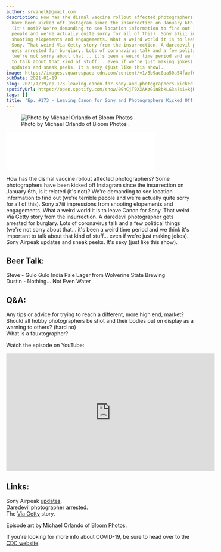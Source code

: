 ```yaml
---
author: srvanelk@gmail.com
description: How has the dismal vaccine rollout affected photographers? Some photographers
  have been kicked off Instagram since the insurrection on January 6th, is it related
  (it's not)? We're demanding to see location information to find out (we're terrible
  people and we're actually quite sorry for all of this). Sony a7iii impressions from
  shooting elopements and engagements. What a weird world it is to leave Canon for
  Sony. That weird Via Getty story from the insurrection. A daredevil photographer
  gets arrested for burglary. Lots of coronavirus talk and a few political things
  (we're not sorry about that... it's been a weird time period and we think it's important
  to talk about that kind of stuff... even if we're just making jokes). Sony Airpeak
  updates and sneak peeks. It's sexy (just like this show).
image: https://images.squarespace-cdn.com/content/v1/5b9ac0aa50a54faef024c950/1611099015385-KIG7AXUZ6W3TZ23WT3XJ/Michael+Orlando+-+2.jpg?format=original
pubDate: 2021-01-19
slug: 2021/1/19/ep-173-leaving-canon-for-sony-and-photographers-kicked-off-instagram
spotifyUrl: https://open.spotify.com/show/09hCjT9XXAKzGin8bkLG3a?si=kjRZvQ1JTb6Ov3HVzSSlWA
tags: []
title: 'Ep. #173 - Leaving Canon for Sony and Photographers Kicked Off Instagram'
---
```


<figure>
  <img src="https://images.squarespace-cdn.com/content/v1/5b9ac0aa50a54faef024c950/1611099015385-KIG7AXUZ6W3TZ23WT3XJ/Michael+Orlando+-+2.jpg?format=original" alt=" Photo by Michael Orlando of  Bloom Photos . " />
  <figcaption>Photo by Michael Orlando of  Bloom Photos .</figcaption>
</figure>
<iframe class="embedly-embed" src="//cdn.embedly.com/widgets/media.html?src=https%3A%2F%2Fanchor.fm%2Fweddingphotohangover%2Fembed%2Fepisodes%2FEp--173---Leaving-Canon-for-Sony-and-Photographers-Kicked-Off-Instagram-ep6s5t&display_name=Anchor+FM+Inc.&url=https%3A%2F%2Fanchor.fm%2Fweddingphotohangover%2Fepisodes%2FEp--173---Leaving-Canon-for-Sony-and-Photographers-Kicked-Off-Instagram-ep6s5t&image=https%3A%2F%2Fd3t3ozftmdmh3i.cloudfront.net%2Fproduction%2Fpodcast_uploaded_episode400%2F805714%2F805714-1611098469878-1721e3c60cb2f.jpg&key=61d05c9d54e8455ea7a9677c366be814&type=text%2Fhtml&schema=anchor&wmode=opaque" width="400" height="102" scrolling="no" title="Anchor FM Inc. embed" frameborder="0" allow="autoplay; fullscreen" allowfullscreen="true"></iframe>

How has the dismal vaccine rollout affected photographers? Some photographers have been kicked off Instagram since the insurrection on January 6th, is it related (it's not)? We're demanding to see location information to find out (we're terrible people and we're actually quite sorry for all of this). Sony a7iii impressions from shooting elopements and engagements. What a weird world it is to leave Canon for Sony. That weird Via Getty story from the insurrection. A daredevil photographer gets arrested for burglary. Lots of coronavirus talk and a few political things (we're not sorry about that... it's been a weird time period and we think it's important to talk about that kind of stuff... even if we're just making jokes). Sony Airpeak updates and sneak peeks. It's sexy (just like this show).

## Beer Talk:  
Steve - Gulo Gulo India Pale Lager from Wolverine State Brewing  
Dustin - Nothing... Not Even Water

## Q&A:  
Any tips or advice for trying to reach a different, more high end, market?  
Should all hobby photographers be shot and their bodies put on display as a warning to others? (hard no)  
What is a fauxtographer?

Watch the episode on YouTube:

<iframe width="560" height="315" src="https://www.youtube.com/embed/7euhStpwzm0" frameborder="0" allow="autoplay; encrypted-media" allowfullscreen></iframe>

## Links:  
Sony Airpeak [updates](https://petapixel.com/2021/01/11/sony-reveals-the-design-and-release-timeline-for-its-airpeak-drone/).  
Daredevil photographer [arrested](https://petapixel.com/2021/01/08/daredevil-photographer-arrested-for-burglary-trespassing-after-month-long-chase/).  
The [Via Getty](https://petapixel.com/2021/01/12/twitter-users-thought-the-name-of-this-capitol-rioter-was-via-getty/) story.

Episode art by Michael Orlando of [Bloom Photos](https://www.bloomphotographs.com/).

If you're looking for more info about COVID-19, be sure to head over to the [CDC website](https://www.cdc.gov/coronavirus/2019-ncov/index.html).